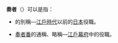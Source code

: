 '''奏者'''（{{jp|j=奏者|hg=そうしゃ|rm=Sōsha|lead=yes}}）可以是指：
*{{tsl|ja|申次}}的別稱—[[江戶時代|江戶時代]]以前的[[日本|日本]]役職。
*[[奏者番|奏者番]]的通稱、略稱—[[江戶幕府|江戶幕府]]中的役職。

{{disambig|Cat=二字日本相關消歧義}}